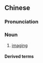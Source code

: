 {{also|影像学}}
==Chinese==
{{zh-forms|s=影像学|type=21}}

===Pronunciation===
{{zh-pron
|m=yǐngxiàngxué
|c=jing2 zoeng6 hok6
|cat=n
}}

===Noun===
{{zh-noun}}

# {{lb|zh|radiology}} [[imaging]]

====Derived terms====
{{zh-der|醫學影像學}}